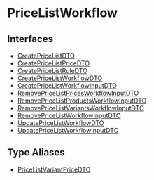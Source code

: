 
# PriceListWorkflow

## Interfaces

- [CreatePriceListDTO](../../PriceListWorkflow/interfaces/types.WorkflowTypes.PriceListWorkflow.CreatePriceListDTO.mdx)
- [CreatePriceListPriceDTO](../../PriceListWorkflow/interfaces/types.WorkflowTypes.PriceListWorkflow.CreatePriceListPriceDTO.mdx)
- [CreatePriceListRuleDTO](../../PriceListWorkflow/interfaces/types.WorkflowTypes.PriceListWorkflow.CreatePriceListRuleDTO.mdx)
- [CreatePriceListWorkflowDTO](../../PriceListWorkflow/interfaces/types.WorkflowTypes.PriceListWorkflow.CreatePriceListWorkflowDTO.mdx)
- [CreatePriceListWorkflowInputDTO](../../PriceListWorkflow/interfaces/types.WorkflowTypes.PriceListWorkflow.CreatePriceListWorkflowInputDTO.mdx)
- [RemovePriceListPricesWorkflowInputDTO](../../PriceListWorkflow/interfaces/types.WorkflowTypes.PriceListWorkflow.RemovePriceListPricesWorkflowInputDTO.mdx)
- [RemovePriceListProductsWorkflowInputDTO](../../PriceListWorkflow/interfaces/types.WorkflowTypes.PriceListWorkflow.RemovePriceListProductsWorkflowInputDTO.mdx)
- [RemovePriceListVariantsWorkflowInputDTO](../../PriceListWorkflow/interfaces/types.WorkflowTypes.PriceListWorkflow.RemovePriceListVariantsWorkflowInputDTO.mdx)
- [RemovePriceListWorkflowInputDTO](../../PriceListWorkflow/interfaces/types.WorkflowTypes.PriceListWorkflow.RemovePriceListWorkflowInputDTO.mdx)
- [UpdatePriceListWorkflowDTO](../../PriceListWorkflow/interfaces/types.WorkflowTypes.PriceListWorkflow.UpdatePriceListWorkflowDTO.mdx)
- [UpdatePriceListWorkflowInputDTO](../../PriceListWorkflow/interfaces/types.WorkflowTypes.PriceListWorkflow.UpdatePriceListWorkflowInputDTO.mdx)

## Type Aliases

- [PriceListVariantPriceDTO](../../PriceListWorkflow/types/types.WorkflowTypes.PriceListWorkflow.PriceListVariantPriceDTO.mdx)
